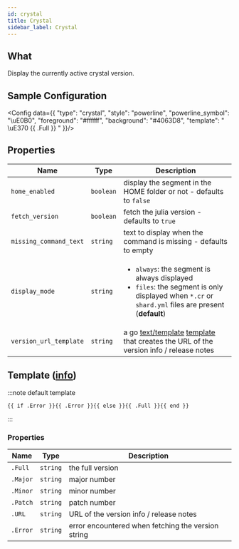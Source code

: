 ```yaml
---
id: crystal
title: Crystal
sidebar_label: Crystal
---
```


## What

Display the currently active crystal version.

## Sample Configuration


<Config data={{
  "type": "crystal",
  "style": "powerline",
  "powerline_symbol": "\uE0B0",
  "foreground": "#ffffff",
  "background": "#4063D8",
  "template": " \uE370 {{ .Full }} "
}}/>

## Properties

| Name                   | Type      | Description                                                                                                                                                           |
| ---------------------- | --------- | --------------------------------------------------------------------------------------------------------------------------------------------------------------------- |
| `home_enabled`         | `boolean` | display the segment in the HOME folder or not - defaults to `false`                                                                                                   |
| `fetch_version`        | `boolean` | fetch the julia version - defaults to `true`                                                                                                                          |
| `missing_command_text` | `string`  | text to display when the command is missing - defaults to empty                                                                                                       |
| `display_mode`         | `string`  | <ul><li>`always`: the segment is always displayed</li><li>`files`: the segment is only displayed when `*.cr` or `shard.yml` files are present (**default**)</li></ul> |
| `version_url_template` | `string`  | a go [text/template][go-text-template] [template][templates] that creates the URL of the version info / release notes                                                 |

## Template ([info][templates])

:::note default template

```template
{{ if .Error }}{{ .Error }}{{ else }}{{ .Full }}{{ end }}
```

:::

### Properties

| Name     | Type     | Description                                        |
| -------- | -------- | -------------------------------------------------- |
| `.Full`  | `string` | the full version                                   |
| `.Major` | `string` | major number                                       |
| `.Minor` | `string` | minor number                                       |
| `.Patch` | `string` | patch number                                       |
| `.URL`   | `string` | URL of the version info / release notes            |
| `.Error` | `string` | error encountered when fetching the version string |

[go-text-template]: https://golang.org/pkg/text/template/
[templates]: /docs/configuration/templates

